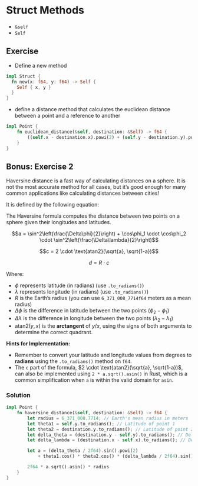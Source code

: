 # Struct Methods

- `&self`
- `Self`


## Exercise

- Define a new method


```rust
impl Struct {
  fn new(x: f64, y: f64) -> Self {
    Self { x, y }
  }
}
```

- define a distance method that calculates the euclidean distance between a point and a reference to another

```rust
impl Point {
    fn euclidean_distance(&self, destination: &Self) -> f64 {
        ((self.x - destination.x).powi(2) + (self.y - destination.y).powi(2)).sqrt()
    }
}
```

## Bonus: Exercise 2



Haversine distance is a fast way of calculating distances on a sphere. It is not the most accurate method for all cases, but it's good enough for many common applications like calculating distances between cities!

It is defined by the following equation:

The Haversine formula computes the distance between two points on a sphere given their longitudes and latitudes.

$$a = \sin^2\left(\frac{\Delta\phi}{2}\right) + \cos\phi_1 \cdot \cos\phi_2 \cdot \sin^2\left(\frac{\Delta\lambda}{2}\right)$$

$$c = 2 \cdot \text{atan2}(\sqrt{a}, \sqrt{1-a})$$

$$d = R \cdot c$$

Where:

- $\phi$ represents latitude (in radians) (use `.to_radians()`)
- $\lambda$ represents longitude (in radians) (use `.to_radians()`)
- $R$ is the Earth's radius (you can use `6_371_008_7714f64` meters as a mean radius)
- $\Delta\phi$ is the difference in latitude between the two points ($\phi_2 - \phi_1$)
- $\Delta\lambda$ is the difference in longitude between the two points ($\lambda_2 - \lambda_1$)
* $\text{atan2}(y, x)$ is the **arctangent** of $y/x$, using the signs of both arguments to determine the correct quadrant.


**Hints for Implementation:**

* Remember to convert your latitude and longitude values from degrees to **radians** using the `.to_radians()` method on `f64`.
* The `c` part of the formula, $2 \cdot \text{atan2}(\sqrt{a}, \sqrt{1-a})$, can also be implemented using `2 * a.sqrt().asin()` in Rust, which is a common simplification when `a` is within the valid domain for `asin`.


### Solution

```rust
impl Point {
    fn haversine_distance(&self, destination: &Self) -> f64 {
        let radius = 6_371_008.7714; // Earth's mean radius in meters
        let theta1 = self.y.to_radians(); // Latitude of point 1
        let theta2 = destination.y.to_radians(); // Latitude of point 2
        let delta_theta = (destination.y - self.y).to_radians(); // Delta Latitude
        let delta_lambda = (destination.x - self.x).to_radians(); // Delta Longitude

        let a = (delta_theta / 2f64).sin().powi(2)
            + theta1.cos() * theta2.cos() * (delta_lambda / 2f64).sin().powi(2);

        2f64 * a.sqrt().asin() * radius
    }
}

```
